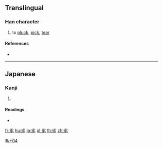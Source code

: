 ==Translingual==

===Han character===
{{Han char|rn=82|rad=毛|as=04|sn=8|four=|canj=FHHQU|ids=⿱少毛}}

# to [[pluck]], [[pick]], [[tear]]

====References====
* {{Han ref|kx=0592.161|dkj=16790|dj=0984.160|hdz=31995.121|uh=6BDF|ud=27615}}

----

==Japanese==

===Kanji===
{{ja-kanji|grade=|rs=毛04}}

# {{defn|lang=ja|sort=毛04}}

====Readings====
* {{ja-readings|on=|kun=[[むしる]] (mushiru)}}

[[Category:Japanese-only CJKV Characters|毛+04]]

[[fr:毟]]
[[hu:毟]]
[[ja:毟]]
[[pl:毟]]
[[th:毟]]
[[zh:毟]]